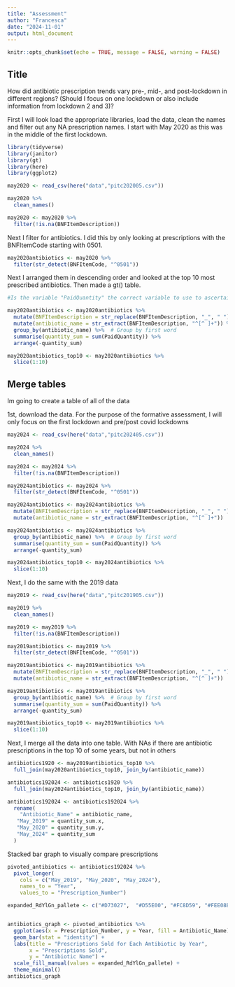 ```yaml
---
title: "Assessment"
author: "Francesca"
date: "2024-11-01"
output: html_document
---
```


```r
knitr::opts_chunk$set(echo = TRUE, message = FALSE, warning = FALSE)
```

## Title
How did antibiotic prescription trends vary pre-, mid-, and post-lockdown in different regions?
(Should I focus on one lockdown or also include information from lockdown 2 and 3)?

First I will look load the appropriate libraries, load the data, clean the names and filter out any NA prescription names. I start with May 2020 as this was in the middle of the first lockdown.
```r
library(tidyverse)
library(janitor)
library(gt)
library(here)
library(ggplot2)

may2020 <- read_csv(here("data","pitc202005.csv"))

may2020 %>% 
  clean_names()

may2020 <- may2020 %>% 
  filter(!is.na(BNFItemDescription))
```

Next I filter for antibiotics. I did this by only looking at prescriptions with the BNFItemCode starting with 0501.
```r
may2020antibiotics <- may2020 %>% 
  filter(str_detect(BNFItemCode, "^0501"))
```

Next I arranged them in descending order and looked at the top 10 most prescribed antibiotics. Then made a gt() table.
```r
#Is the variable "PaidQuantity" the correct variable to use to ascertain prescription rates?

may2020antibiotics <- may2020antibiotics %>%
  mutate(BNFItemDescription = str_replace(BNFItemDescription, "_", " ")) %>% 
  mutate(antibiotic_name = str_extract(BNFItemDescription, "^[^ ]+")) %>%  # Extract first word
  group_by(antibiotic_name) %>%  # Group by first word
  summarise(quantity_sum = sum(PaidQuantity)) %>% 
  arrange(-quantity_sum)

may2020antibiotics_top10 <- may2020antibiotics %>% 
  slice(1:10)

```

## Merge tables
Im going to create a table of all of the data

1st, download the data. For the purpose of the formative assessment, I will only focus on the first lockdown and pre/post covid lockdowns
```r
may2024 <- read_csv(here("data","pitc202405.csv"))

may2024 %>% 
  clean_names()

may2024 <- may2024 %>% 
  filter(!is.na(BNFItemDescription))

may2024antibiotics <- may2024 %>% 
  filter(str_detect(BNFItemCode, "^0501"))

may2024antibiotics <- may2024antibiotics %>%
  mutate(BNFItemDescription = str_replace(BNFItemDescription, "_", " ")) %>% 
  mutate(antibiotic_name = str_extract(BNFItemDescription, "^[^ ]+"))  # Extract first word
```

```r
may2024antibiotics <- may2024antibiotics %>%
  group_by(antibiotic_name) %>%  # Group by first word
  summarise(quantity_sum = sum(PaidQuantity)) %>% 
  arrange(-quantity_sum)

may2024antibiotics_top10 <- may2024antibiotics %>% 
  slice(1:10)
```

Next, I do the same with the 2019 data
```r
may2019 <- read_csv(here("data","pitc201905.csv"))

may2019 %>% 
  clean_names()

may2019 <- may2019 %>% 
  filter(!is.na(BNFItemDescription))

may2019antibiotics <- may2019 %>% 
  filter(str_detect(BNFItemCode, "^0501"))

may2019antibiotics <- may2019antibiotics %>%
  mutate(BNFItemDescription = str_replace(BNFItemDescription, "_", " ")) %>% 
  mutate(antibiotic_name = str_extract(BNFItemDescription, "^[^ ]+"))  # Extract first word
```

```r
may2019antibiotics <- may2019antibiotics %>%
  group_by(antibiotic_name) %>%  # Group by first word
  summarise(quantity_sum = sum(PaidQuantity)) %>% 
  arrange(-quantity_sum)

may2019antibiotics_top10 <- may2019antibiotics %>% 
  slice(1:10)
```

Next, I merge all the data into one table. With NAs if there are antibiotic prescriptions in the top 10 of some years, but not in others
```r
antibiotics1920 <- may2019antibiotics_top10 %>% 
  full_join(may2020antibiotics_top10, join_by(antibiotic_name))

antibiotics192024 <- antibiotics1920 %>% 
  full_join(may2024antibiotics_top10, join_by(antibiotic_name))

antibiotics192024 <- antibiotics192024 %>% 
  rename(
    "Antibiotic_Name" = antibiotic_name,
   "May_2019" = quantity_sum.x,
   "May_2020" = quantity_sum.y,
   "May_2024" = quantity_sum
  )
```

Stacked bar graph to visually compare prescriptions
```r
pivoted_antibiotics <- antibiotics192024 %>% 
  pivot_longer(
    cols = c("May_2019", "May_2020", "May_2024"), 
    names_to = "Year", 
    values_to = "Prescription_Number")

expanded_RdYlGn_pallete <- c("#D73027",  "#D55E00", "#FC8D59", "#FEE08B", "#D9EF8B",  "#B7E4A7",  "#A6D96A", "#91BF5D", "#1A9850", "#31A354", "#66BD63", "#006837" ,  "#1D5B28")


antibiotics_graph <- pivoted_antibiotics %>% 
  ggplot(aes(x = Prescription_Number, y = Year, fill = Antibiotic_Name)) +
  geom_bar(stat = "identity") +
  labs(title = "Prescriptions Sold for Each Antibiotic by Year", 
       x = "Prescriptions Sold", 
       y = "Antibiotic Name") +
  scale_fill_manual(values = expanded_RdYlGn_pallete) +
  theme_minimal()
antibiotics_graph
```

